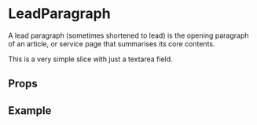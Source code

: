 
<Meta title="2 Pattern Library/2 Typography/LeadParagraph" component={LeadParagraph} />

# LeadParagraph
 
A lead paragraph (sometimes shortened to lead) is the opening paragraph of an article, or service page that summarises its core contents.

This is a very simple slice with just a textarea field.

## Props 

<ArgsTable of={LeadParagraph} />

## Example
 
<Canvas>
    <Story name="Normal">
        <div style={{padding: "20px"}}>
            <LeadParagraph
                text="We gotta burn the rain forest, dump toxic waste, pollute the air, and rip up the OZONE! 'Cause maybe if we screw up this planet enough, they won't want it anymore! We gotta burn the rain forest, dump toxic waste, pollute the air, and rip up the OZONE! 'Cause maybe if we screw up this planet enough, they won't want it anymore!"
            />
        </div>
    </Story>
</Canvas>
